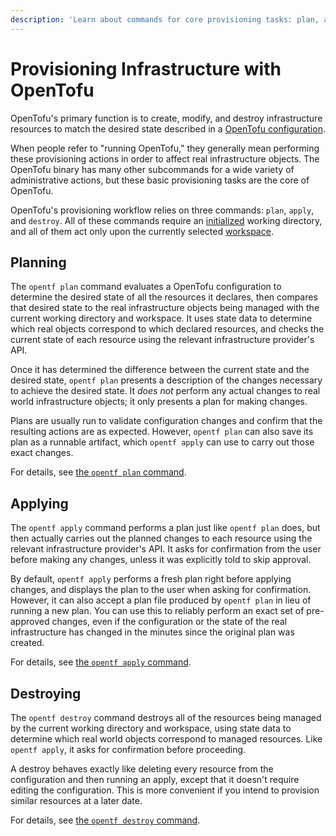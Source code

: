```yaml
---
description: 'Learn about commands for core provisioning tasks: plan, apply, and destroy.'
---
```


# Provisioning Infrastructure with OpenTofu

OpenTofu's primary function is to create, modify, and destroy infrastructure
resources to match the desired state described in a
[OpenTofu configuration](/docs/language).

When people refer to "running OpenTofu," they generally mean performing these
provisioning actions in order to affect real infrastructure objects. The
OpenTofu binary has many other subcommands for a wide variety of administrative
actions, but these basic provisioning tasks are the core of OpenTofu.

OpenTofu's provisioning workflow relies on three commands: `plan`, `apply`, and
`destroy`. All of these commands require an
[initialized](/docs/cli/init) working directory, and all of them act
only upon the currently selected [workspace](/docs/cli/workspaces).

## Planning

The `opentf plan` command evaluates a OpenTofu configuration to determine
the desired state of all the resources it declares, then compares that desired
state to the real infrastructure objects being managed with the current working
directory and workspace. It uses state data to determine which real objects
correspond to which declared resources, and checks the current state of each
resource using the relevant infrastructure provider's API.

Once it has determined the difference between the current state and the desired
state, `opentf plan` presents a description of the changes necessary to
achieve the desired state. It _does not_ perform any actual changes to real
world infrastructure objects; it only presents a plan for making changes.

Plans are usually run to validate configuration changes and confirm that the
resulting actions are as expected. However, `opentf plan` can also save its
plan as a runnable artifact, which `opentf apply` can use to carry out those
exact changes.

For details, see [the `opentf plan` command](/docs/cli/commands/plan).

## Applying

The `opentf apply` command performs a plan just like `opentf plan` does,
but then actually carries out the planned changes to each resource using the
relevant infrastructure provider's API. It asks for confirmation from the user
before making any changes, unless it was explicitly told to skip approval.

By default, `opentf apply` performs a fresh plan right before applying
changes, and displays the plan to the user when asking for confirmation.
However, it can also accept a plan file produced by `opentf plan` in lieu of
running a new plan. You can use this to reliably perform an exact set of
pre-approved changes, even if the configuration or the state of the real
infrastructure has changed in the minutes since the original plan was created.

For details, see [the `opentf apply` command](/docs/cli/commands/apply).

## Destroying

The `opentf destroy` command destroys all of the resources being managed by
the current working directory and workspace, using state data to determine which
real world objects correspond to managed resources. Like `opentf apply`, it
asks for confirmation before proceeding.

A destroy behaves exactly like deleting every resource from the configuration
and then running an apply, except that it doesn't require editing the
configuration. This is more convenient if you intend to provision similar
resources at a later date.

For details, see [the `opentf destroy` command](/docs/cli/commands/destroy).
